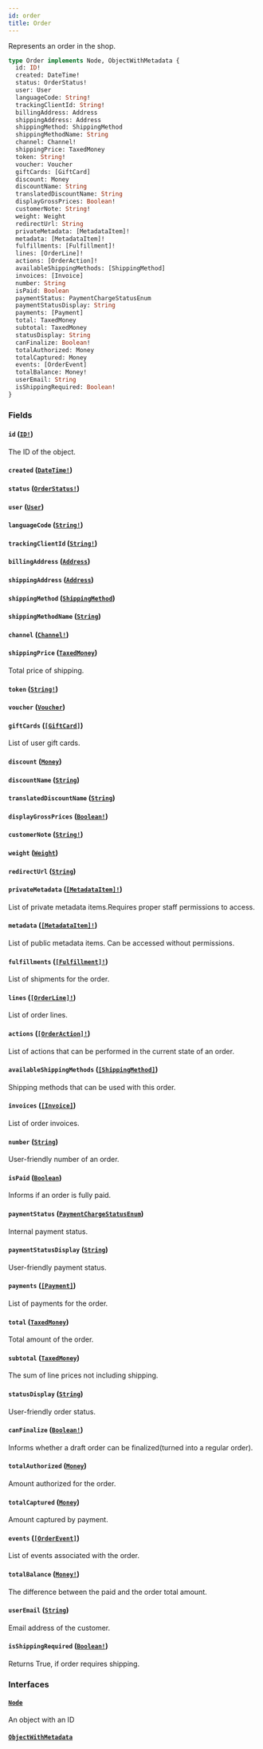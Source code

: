 ```yaml
---
id: order
title: Order
---
```


Represents an order in the shop.

```graphql
type Order implements Node, ObjectWithMetadata {
  id: ID!
  created: DateTime!
  status: OrderStatus!
  user: User
  languageCode: String!
  trackingClientId: String!
  billingAddress: Address
  shippingAddress: Address
  shippingMethod: ShippingMethod
  shippingMethodName: String
  channel: Channel!
  shippingPrice: TaxedMoney
  token: String!
  voucher: Voucher
  giftCards: [GiftCard]
  discount: Money
  discountName: String
  translatedDiscountName: String
  displayGrossPrices: Boolean!
  customerNote: String!
  weight: Weight
  redirectUrl: String
  privateMetadata: [MetadataItem]!
  metadata: [MetadataItem]!
  fulfillments: [Fulfillment]!
  lines: [OrderLine]!
  actions: [OrderAction]!
  availableShippingMethods: [ShippingMethod]
  invoices: [Invoice]
  number: String
  isPaid: Boolean
  paymentStatus: PaymentChargeStatusEnum
  paymentStatusDisplay: String
  payments: [Payment]
  total: TaxedMoney
  subtotal: TaxedMoney
  statusDisplay: String
  canFinalize: Boolean!
  totalAuthorized: Money
  totalCaptured: Money
  events: [OrderEvent]
  totalBalance: Money!
  userEmail: String
  isShippingRequired: Boolean!
}
```

### Fields

#### `id` ([`ID!`](/api-reference/scalars/id.mdx))

The ID of the object.

#### `created` ([`DateTime!`](/api-reference/scalars/date-time.mdx))

#### `status` ([`OrderStatus!`](/api-reference/enums/order-status.mdx))

#### `user` ([`User`](/api-reference/objects/user.mdx))

#### `languageCode` ([`String!`](/api-reference/scalars/string.mdx))

#### `trackingClientId` ([`String!`](/api-reference/scalars/string.mdx))

#### `billingAddress` ([`Address`](/api-reference/objects/address.mdx))

#### `shippingAddress` ([`Address`](/api-reference/objects/address.mdx))

#### `shippingMethod` ([`ShippingMethod`](/api-reference/objects/shipping-method.mdx))

#### `shippingMethodName` ([`String`](/api-reference/scalars/string.mdx))

#### `channel` ([`Channel!`](/api-reference/objects/channel.mdx))

#### `shippingPrice` ([`TaxedMoney`](/api-reference/objects/taxed-money.mdx))

Total price of shipping.

#### `token` ([`String!`](/api-reference/scalars/string.mdx))

#### `voucher` ([`Voucher`](/api-reference/objects/voucher.mdx))

#### `giftCards` ([`[GiftCard]`](/api-reference/objects/gift-card.mdx))

List of user gift cards.

#### `discount` ([`Money`](/api-reference/objects/money.mdx))

#### `discountName` ([`String`](/api-reference/scalars/string.mdx))

#### `translatedDiscountName` ([`String`](/api-reference/scalars/string.mdx))

#### `displayGrossPrices` ([`Boolean!`](/api-reference/scalars/boolean.mdx))

#### `customerNote` ([`String!`](/api-reference/scalars/string.mdx))

#### `weight` ([`Weight`](/api-reference/objects/weight.mdx))

#### `redirectUrl` ([`String`](/api-reference/scalars/string.mdx))

#### `privateMetadata` ([`[MetadataItem]!`](/api-reference/objects/metadata-item.mdx))

List of private metadata items.Requires proper staff permissions to access.

#### `metadata` ([`[MetadataItem]!`](/api-reference/objects/metadata-item.mdx))

List of public metadata items. Can be accessed without permissions.

#### `fulfillments` ([`[Fulfillment]!`](/api-reference/objects/fulfillment.mdx))

List of shipments for the order.

#### `lines` ([`[OrderLine]!`](/api-reference/objects/order-line.mdx))

List of order lines.

#### `actions` ([`[OrderAction]!`](/api-reference/enums/order-action.mdx))

List of actions that can be performed in the current state of an order.

#### `availableShippingMethods` ([`[ShippingMethod]`](/api-reference/objects/shipping-method.mdx))

Shipping methods that can be used with this order.

#### `invoices` ([`[Invoice]`](/api-reference/objects/invoice.mdx))

List of order invoices.

#### `number` ([`String`](/api-reference/scalars/string.mdx))

User-friendly number of an order.

#### `isPaid` ([`Boolean`](/api-reference/scalars/boolean.mdx))

Informs if an order is fully paid.

#### `paymentStatus` ([`PaymentChargeStatusEnum`](/api-reference/enums/payment-charge-status-enum.mdx))

Internal payment status.

#### `paymentStatusDisplay` ([`String`](/api-reference/scalars/string.mdx))

User-friendly payment status.

#### `payments` ([`[Payment]`](/api-reference/objects/payment.mdx))

List of payments for the order.

#### `total` ([`TaxedMoney`](/api-reference/objects/taxed-money.mdx))

Total amount of the order.

#### `subtotal` ([`TaxedMoney`](/api-reference/objects/taxed-money.mdx))

The sum of line prices not including shipping.

#### `statusDisplay` ([`String`](/api-reference/scalars/string.mdx))

User-friendly order status.

#### `canFinalize` ([`Boolean!`](/api-reference/scalars/boolean.mdx))

Informs whether a draft order can be finalized(turned into a regular order).

#### `totalAuthorized` ([`Money`](/api-reference/objects/money.mdx))

Amount authorized for the order.

#### `totalCaptured` ([`Money`](/api-reference/objects/money.mdx))

Amount captured by payment.

#### `events` ([`[OrderEvent]`](/api-reference/objects/order-event.mdx))

List of events associated with the order.

#### `totalBalance` ([`Money!`](/api-reference/objects/money.mdx))

The difference between the paid and the order total amount.

#### `userEmail` ([`String`](/api-reference/scalars/string.mdx))

Email address of the customer.

#### `isShippingRequired` ([`Boolean!`](/api-reference/scalars/boolean.mdx))

Returns True, if order requires shipping.

### Interfaces

#### [`Node`](/api-reference/interfaces/node.mdx)

An object with an ID

#### [`ObjectWithMetadata`](/api-reference/interfaces/object-with-metadata.mdx)
